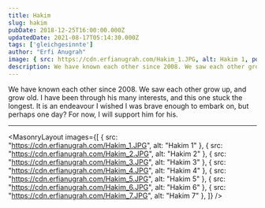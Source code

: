 ```yaml
---
title: Hakim
slug: hakim
pubDate: 2018-12-25T16:00:00.000Z
updatedDate: 2021-08-17T05:14:30.000Z
tags: ['gleichgesinnte']
author: "Erfi Anugrah"
image: { src: https://cdn.erfianugrah.com/Hakim_1.JPG, alt: Hakim 1, positionx: 60%, positiony: 20%  }
description: We have known each other since 2008. We saw each other grow up, and grow old. I have been through his many interests, and this one stuck the longest. It is an endeavour I wished I was brave enough to embark on, but perhaps one day? For now, I will support him for his.
---
```


We have known each other since 2008. We saw each other grow up, and grow old. I have been through his many interests, and this one stuck the longest. It is an endeavour I wished I was brave enough to embark on, but perhaps one day? For now, I will support him for his.

---

<MasonryLayout images={[
    { src: "https://cdn.erfianugrah.com/Hakim_1.JPG", alt: "Hakim 1" },
    { src: "https://cdn.erfianugrah.com/Hakim_2.JPG", alt: "Hakim 2" },
    { src: "https://cdn.erfianugrah.com/Hakim_3.JPG", alt: "Hakim 3" },
    { src: "https://cdn.erfianugrah.com/Hakim_4.JPG", alt: "Hakim 4" },
    { src: "https://cdn.erfianugrah.com/Hakim_5.JPG", alt: "Hakim 5" },
    { src: "https://cdn.erfianugrah.com/Hakim_6.JPG", alt: "Hakim 6" },
    { src: "https://cdn.erfianugrah.com/Hakim_7.JPG", alt: "Hakim 7" },
]} />
